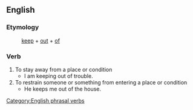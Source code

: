 ==English==
===Etymology===
:[[keep]] + [[out]] + [[of]]
===Verb===
{{en-verb|keeps out of|keeping out of|kept out of}}

# To stay away from a place or condition
#* I am keeping out of trouble.
# To restrain someone or something from entering a place or condition
#* He keeps me out of the house.


[[Category:English phrasal verbs]]